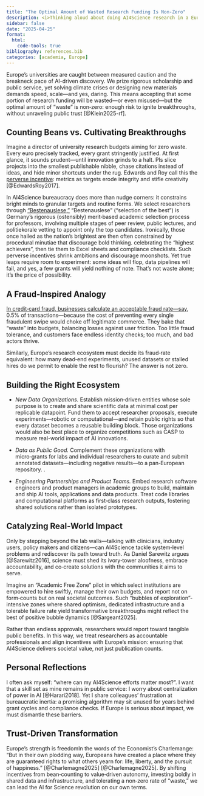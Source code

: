 ```yaml
---
title: "The Optimal Amount of Wasted Research Funding Is Non-Zero"
description: <i>Thinking aloud about doing AI4Science research in a European university</i>
sidebar: false
date: "2025-04-25"
format:
  html:
    code-tools: true
bibliography: references.bib
categories: [academia, Europe]
---
```


Europe’s universities are caught between measured caution and the breakneck pace of AI-driven discovery. We prize rigorous scholarship and public service, yet solving climate crises or designing new materials demands speed, scale—and yes, daring. This means accepting that some portion of research funding will be wasted—or even misused—but the optimal amount of “waste” is non‑zero: enough risk to ignite breakthroughs, without unraveling public trust [@Klein2025-rf].

## Counting Beans vs. Cultivating Breakthroughs

Imagine a director of university research budgets aiming for zero waste. Every euro precisely tracked, every grant stringently justified. At first glance, it sounds prudent—until innovation grinds to a halt. PIs slice projects into the smallest publishable nibble, chase citations instead of ideas, and hide minor shortcuts under the rug. Edwards and Roy call this the [perverse incentive](https://blog.regehr.org/archives/632): metrics as targets erode integrity and stifle creativity [@EdwardsRoy2017].

In AI4Science bureaucracy does more than nudge corners: it constrains bright minds to granular targets and routine forms. We select researchers through [“Bestenauslese,”](https://de.wikipedia.org/wiki/Artikel_33_des_Grundgesetzes_f%C3%BCr_die_Bundesrepublik_Deutschland#Prinzip_der_Bestenauslese,_Art._33_Absatz_2_GG) ["Bestenauslese" ("selection of the best")  is Germany’s rigorous (ostensibly) merit‑based academic selection process for professors, involving multiple stages of peer review, public lectures, and politiekorale vetting to appoint only the top candidates. Ironically, those once hailed as the nation’s brightest are then often constrained by procedural minutiae that discourage bold thinking.
]{.aside} celebrating the "highest achievers", then tie them to Excel sheets and compliance checklists. Such perverse incentives shrink ambitions and discourage moonshots. Yet true leaps require room to experiment: some ideas will flop, data pipelines will fail, and yes, a few grants will yield nothing of note. That’s not waste alone; it’s the price of possibility. 



## A Fraud‑Inspired Analogy

[In credit‑card fraud, businesses calculate an acceptable fraud rate—say](https://www.bitsaboutmoney.com/archive/optimal-amount-of-fraud/), 0.5% of transactions—because the cost of preventing every single fraudulent swipe would choke off legitimate commerce. They bake that “waste” into budgets, balancing losses against user friction. Too little fraud tolerance, and customers face endless identity checks; too much, and bad actors thrive.

Similarly, Europe’s research ecosystem must decide its fraud‑rate equivalent: how many dead‑end experiments, unused datasets or stalled hires do we permit to enable the rest to flourish? The answer is not zero.

## Building the Right Ecosystem

- *New Data Organizations.*  Establish mission‑driven entities whose sole purpose is to create and share scientific data at minimal cost per replicable datapoint. Fund them to accept researcher proposals, execute experiments—robotic or computational—and retain public rights so that every dataset becomes a reusable building block. Those organizations would also be best place to organize competitions such as CASP to measure real-world impact of AI innovations.

- *Data as Public Good.*  Complement these organizations with micro‑grants for labs and individual researchers to curate and submit annotated datasets—including negative results—to a pan‑European repository. .

- *Engineering Partnerships and Product Teams.*  Embed research software engineers and product managers in academic groups to build, maintain and ship AI tools, applications and data products. Treat code libraries and computational platforms as first‑class research outputs, fostering shared solutions rather than isolated prototypes.

## Catalyzing Real‑World Impact

Only by stepping beyond the lab walls—talking with clinicians, industry users, policy makers and citizens—can AI4Science tackle system‑level problems and rediscover its path toward truth. As Daniel Sarewitz argues [@Sarewitz2016], science must shed its ivory‑tower aloofness, embrace accountability, and co‑create solutions with the communities it aims to serve.

Imagine an "Academic Free Zone" pilot in which select institutions are empowered to hire swiftly, manage their own budgets, and report not on form‑counts but on real societal outcomes. Such “bubbles of exploration”-intensive zones where shared optimism, dedicated infrastructure and a tolerable failure rate yield transformative breakthroughs might reflect the best of positive bubble dynamics [@Sargeant2025].

Rather than endless approvals, researchers would report toward tangible public benefits. In this way, we treat researchers as accountable professionals and align incentives with Europe's mission: ensuring that AI4Science delivers societal value, not just publication counts.

## Personal Reflections

I often ask myself: "where can my AI4Science efforts matter most?". I want that a skill set as mine remains in public service: I worry about centralization of power in AI [@Harari2018].
Yet I share colleagues’ frustration at bureaucratic inertia: a promising algorithm may sit unused for years behind grant cycles and compliance checks. If Europe is serious about impact, we must dismantle these barriers.

## Trust‑Driven Transformation

Europe’s strength is freedom[In the words of the Economist's Charlemange: "But in their own plodding way, Europeans have created a place where they are guaranteed rights to what others yearn for: life, liberty, and the pursuit of happiness." [@Charlemagne2025]]{.aside} [@Charlemagne2025]. By shifting incentives from bean‑counting to value‑driven autonomy, investing boldly in shared data and infrastructure, and tolerating a non‑zero rate of “waste,” we can lead the AI for Science revolution on our own terms.
